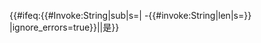 <includeonly>{{#ifeq:{{#Invoke:String|sub|s={{{1|}}}| -{{#invoke:String|len|s={{{2}}}}} |ignore_errors=true}}|{{{2|}}}|是}}</includeonly><noinclude>
{{documentation}}
</noinclude>